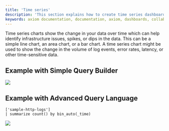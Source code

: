 ```yaml
---
title: 'Time series'
description: 'This section explains how to create time series dashboard elements and add them to your dashboard.'
keywords: axiom documentation, documentation, axiom, dashboards, collaboration, queries, visualizations, filters, charts, simple query builder, advanced query builder
---
```


Time series charts show the change in your data over time which can help identify infrastructure issues, spikes, or dips in the data. This can be a simple line chart, an area chart, or a bar chart. A time series chart might be used to show the change in the volume of log events, error rates, latency, or other time-sensitive data.

## Example with Simple Query Builder

<Frame>
  <img src="/doc-assets/shots/timeseries-simple-chart.png" />
</Frame>

## Example with Advanced Query Language

```kusto
['sample-http-logs']
| summarize count() by bin_auto(_time)
```

<Frame>
  <img src="/doc-assets/shots/timeseries-chart-apl.png" />
</Frame>